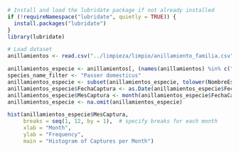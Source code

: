 ```r
# Install and load the lubridate package if not already installed
if (!requireNamespace("lubridate", quietly = TRUE)) {
  install.packages("lubridate")
}
library(lubridate)
```

```r
# Load dataset
anillamientos <- read.csv("../limpieza/limpio/anillamiento_familia.csv")
```

```r
anillamientos_especie <- anillamientos[, (names(anillamientos) %in% c("NombreEspecie", "FechaCaptura"))]
species_name_filter <- "Passer domesticus"
anillamientos_especie <- subset(anillamientos_especie, tolower(NombreEspecie) == tolower(species_name_filter))
anillamientos_especie$FechaCaptura <- as.Date(anillamientos_especie$FechaCaptura)
anillamientos_especie$MesCaptura <- month(anillamientos_especie$FechaCaptura)
anillamientos_especie <- na.omit(anillamientos_especie)

hist(anillamientos_especie$MesCaptura,
     breaks = seq(1, 12, by = 1),  # specify breaks for each month
     xlab = "Month",
     ylab = "Frequency",
     main = "Histogram of Captures per Month")
```